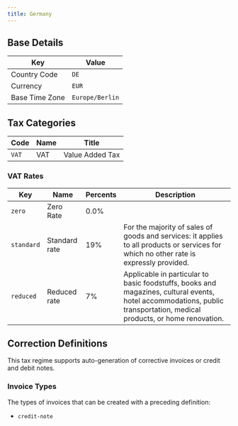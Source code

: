 ```yaml
---
title: Germany
---
```


## Base Details

| Key | Value |
| --- | ----- |
| Country Code | <code>DE</code> |
| Currency | <code>EUR</code> |
| Base Time Zone | <code>Europe/Berlin</code> |

## Tax Categories

| Code | Name | Title |
| ---- | ---- | ----- |
| <code>VAT</code> | VAT | Value Added Tax |

### VAT Rates

| Key | Name | Percents | Description |
| --- | ---- | -------- | ----------- |
| <code>zero</code> | Zero Rate | 0.0% |  |
| <code>standard</code> | Standard rate | 19% | For the majority of sales of goods and services: it applies to all products or services for which no other rate is expressly provided. |
| <code>reduced</code> | Reduced rate | 7% | Applicable in particular to basic foodstuffs, books and magazines, cultural events, hotel accommodations, public transportation, medical products, or home renovation. |

## Correction Definitions

This tax regime supports auto-generation of corrective invoices
or credit and debit notes.

### Invoice Types

The types of invoices that can be created with a preceding definition:
- <code>credit-note</code>